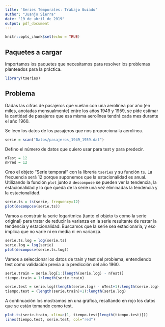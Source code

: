 ```yaml
---
title: 'Series Temporales: Trabajo Guiado'
author: "Juanjo Sierra"
date: "19 de abril de 2019"
output: pdf_document
---
```


```r
knitr::opts_chunk$set(echo = TRUE)
```

## Paquetes a cargar

Importamos los paquetes que necesitamos para resolver los problemas planteados para la práctica.

```r
library(tseries)
```


## Problema

Dadas las cifras de pasajeros que vuelan con una aerolínea por año (en miles, anotadas mensualmente) entre los años 1949 y 1959, se pide estimar la cantidad de pasajeros que esa misma aerolínea tendrá cada mes durante el año 1960.

Se leen los datos de los pasajeros que nos proporciona la aerolínea.

```r
serie = scan("Datos/pasajeros_1949_1959.dat")
```

Defino el número de datos que quiero usar para test y para predecir.

```r
nTest = 12
nPred = 12
```

Creo el objeto "Serie temporal" con la librería `tseries` y su función `ts`. La frecuencia será 12 porque suponemos que la estacionalidad es anual. Utilizando la función `plot` junto a `descompose` se pueden ver la tendencia, la estacionalidad y lo que queda de la serie una vez eliminadas la tendencia y la estacionalidad.

```r
serie.ts = ts(serie, frequency=12)
plot(decompose(serie.ts))
```

Vamos a construir la serie logarítmica (tanto el objeto ts como la serie original) para tratar de reducir la varianza en la serie resultante de restar la tendencia y estacionalidad. Buscamos que la serie sea estacionaria, y eso implica que no varíe ni en media ni en varianza.

```r
serie.ts.log = log(serie.ts)
serie.log = log(serie)
plot(decompose(serie.ts.log))
```

Vamos a seleccionar los datos de train y test del problema, entendiendo test como validación previa a la predicción del año 1960.

```r
serie.train = serie.log[1:(length(serie.log) - nTest)]
tiempo.train = 1:length(serie.train)

serie.test = serie.log[(length(serie.log) - nTest+1):length(serie.log)]
tiempo.test = (length(serie.train)+1):length(serie.log)
```

A continuación los mostramos en una gráfica, resaltando en rojo los datos que se están tomando como test.

```r
plot.ts(serie.train, xlim=c(1, tiempo.test[length(tiempo.test)]))
lines(tiempo.test, serie.test, col="red")
```

